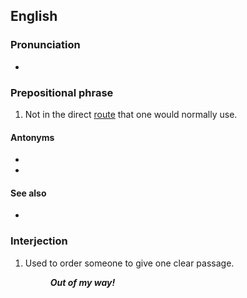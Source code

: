 ==English==

===Pronunciation===
* {{audio|en|En-au-out of one's way.ogg|Audio (AU)}}

===Prepositional phrase===
{{en-PP}}

# {{lb|en|idiom}} Not in the direct [[route]] that one would normally use.
#: {{ux|en|I gave him a lift, even though his house was a little '''out of my way'''.}}

====Antonyms====
* {{sense|not direct route}}{{l|en|on the way}}
* {{sense|not direct route}}{{l|en|on one's way}}

====See also====
* {{l|en|go out of one's way}}

===Interjection===
{{head|en|prepositional phrases}}

# Used to order someone to give one clear passage.
#: '''''Out of my way!'''''